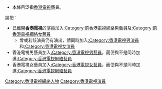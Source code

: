 {{Catnav|頁面分類|...|香港電視節目|香港電視劇|香港電視劇演員}}
{{Catnav|頁面分類|...|电视剧|香港電視劇|香港電視劇演員}}
{{Catnav|頁面分類|...|電視演員|各國電視演員|香港電視劇演員}}
{{Catnav|頁面分類|...|各國演員|各國電視演員|香港電視劇演員}}
{{Catnav|頁面分類|...|中国演员|香港演員|香港電視劇演員}}
{{Catnav|頁面分類|...|中文連續劇|香港電視劇|香港電視劇演員}}
{{Catnav|頁面分類|...|各國電視劇|香港電視劇|香港電視劇演員}}
{{Catnav|頁面分類|...|香港電視台|香港電視網絡|香港電視網絡人物}}
*本條目泛指[[香港電視網絡|香港電視]]藝員。

;請把︰
*<span style="text-decoration: underline;">已離開'''香港電視'''的演員</span>加入[[:Category:前香港電視網絡男藝員‎|:Category:前香港電視網絡男藝員‎]]及[[:Category:前香港電視網絡女藝員‎|:Category:前香港電視網絡女藝員‎]]
**曾或若該演員仍有演出，請同時加入[[:Category:香港電視男演員|:Category:香港電視男演員]]和[[:Category:香港電視女演員|:Category:香港電視女演員]]
*香港電視男藝員加入[[:Category:香港電視男藝員|:Category:香港電視男藝員]]，而便與不是同時加進[[:Category:香港電視網絡藝員|:Category:香港電視網絡藝員]]
*香港電視女藝員加入[[:Category:香港電視女藝員|:Category:香港電視女藝員]]，而便與不是同時加進[[:Category:香港電視網絡藝員|:Category:香港電視網絡藝員]]

[[Category:香港電視網絡人物|Category:香港電視網絡人物]]
[[Category:香港電視演員|Category:香港電視演員]]